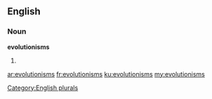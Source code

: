 ==English==

===Noun===
'''evolutionisms'''

# {{plural of|evolutionism}}

[[Category:English plurals]]

[[ar:evolutionisms]]
[[fr:evolutionisms]]
[[ku:evolutionisms]]
[[my:evolutionisms]]